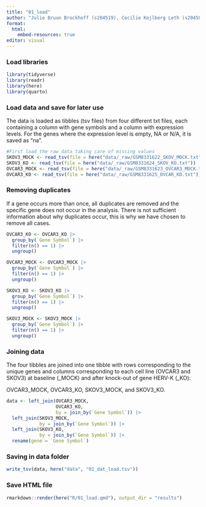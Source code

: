 ```yaml
---
title: "01_load"
author: "Julie Bruun Brockhoff (s204519), Cecilie Kejlberg Leth (s204584), Amalie Drud Nielsen (s204560), Chrysillis Hellemann Polhaus (s153664), Lise Lotte Eriksen (s154123)"
format: 
  html:
    embed-resources: true
editor: visual
---
```


### Load libraries

```r
library(tidyverse)
library(readr)
library(here)
library(quarto)
```

### Load data and save for later use

The data is loaded as tibbles (tsv files) from four different txt files, each containing a column with gene symbols and a column with expression levels. For the genes where the expression level is empty, NA or N/A, it is saved as "na".

```r
#First load the raw data taking care of missing values 
SKOV3_MOCK <- read_tsv(file = here("data/_raw/GSM8331622_SKOV_MOCK.txt"))
SKOV3_KO <- read_tsv(file = here("data/_raw/GSM8331624_SKOV_KO.txt"))
OVCAR3_MOCK <- read_tsv(file = here("data/_raw/GSM8331623_OVCAR3_MOCK.txt")) 
OVCAR3_KO <- read_tsv(file = here("data/_raw/GSM8331625_OVCAR_KO.txt")) 
```

### Removing duplicates

If a gene occurs more than once, all duplicates are removed and the specific gene does not occur in the analysis. There is not sufficient information about why duplicates occur, this is why we have chosen to remove all cases.

```r
OVCAR3_KO <- OVCAR3_KO |>
  group_by(`Gene Symbol`) |> 
  filter(n() == 1) |> 
  ungroup()

OVCAR3_MOCK <- OVCAR3_MOCK |>
  group_by(`Gene Symbol`) |>
  filter(n() == 1) |>
  ungroup()

SKOV3_KO <- SKOV3_KO |>
  group_by(`Gene Symbol`) |>
  filter(n() == 1) |>
  ungroup()

SKOV3_MOCK <- SKOV3_MOCK |>
  group_by(`Gene Symbol`) |>
  filter(n() == 1) |>
  ungroup()
```

### Joining data

The four tibbles are joined into one tibble with rows corresponding to the unique genes and columns corresponding to each cell line (OVCAR3 and SKOV3) at baseline (\_MOCK) and after knock-out of gene HERV-K (\_KO):

OVCAR3_MOCK, OVCAR3_KO, SKOV3_MOCK, and SKOV3_KO.

```r
data <- left_join(OVCAR3_MOCK,
                  OVCAR3_KO, 
                  by = join_by(`Gene Symbol`)) |> 
  left_join(SKOV3_MOCK, 
            by = join_by(`Gene Symbol`)) |> 
  left_join(SKOV3_KO, 
            by = join_by(`Gene Symbol`)) |> 
  rename(gene = `Gene Symbol`)
```

### Saving in data folder

```r
write_tsv(data, here("data", "01_dat_load.tsv"))
```

### Save HTML file
```r
rmarkdown::render(here("R/01_load.qmd"), output_dir = "results")
```
